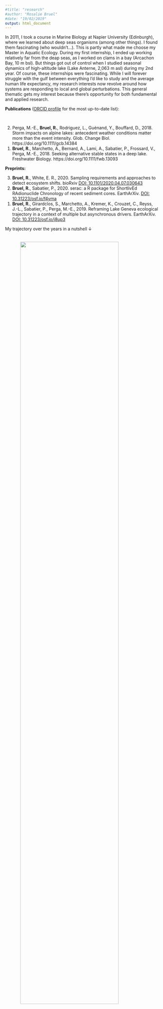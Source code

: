 ```yaml
---
#title: "research"
#author: "Rosalie Bruel"
#date: "19/02/2019"
output: html_document
---
```


<!-- Global site tag (gtag.js) - Google Analytics -->
<script async src="https://www.googletagmanager.com/gtag/js?id=UA-134870808-1"></script>
<script>
  window.dataLayer = window.dataLayer || [];
  function gtag(){dataLayer.push(arguments);}
  gtag('js', new Date());

  gtag('config', 'UA-134870808-1');
</script>

<style>
# space between paragraph, small or big
p.small {
  line-height: 0.7;
}
p.big {
  line-height: 1.8;
}
</style>


\n
\n
<p class="big">
In 2011, I took a course in Marine Biology at Napier University (Edinburgh), where we learned about deep seas organisms (among other things). I found them fascinating (who wouldn't...). This is partly what made me choose my Master in Aquatic Ecology. During my first internship, I ended up working relatively far from the deap seas, as I worked on clams in a bay (Arcachon Bay, 10 m bsl). But things got out of control when I studied seasonal dynamics of high-altitude lake (Lake Anterne, 2,063 m asl) during my 2nd year. Of course, these internships were fascinating. While I will forever struggle with the gulf between everything I'd like to study and the average human life expectancy, my research interests now revolve around how systems are responding to local and global perturbations. This general thematic gets my interest because there's opportunity for both fundamental and applied research.

<head><b>Publications</b> (<a href="https://orcid.org/0000-0001-8351-7539" target="_blank">ORCID profile</a> for the most up-to-date list):</head> 
&nbsp;&nbsp;&nbsp;&nbsp;

<ol reversed>
<li>Perga, M.-E., <b>Bruel, R.</b>, Rodriguez, L., Guénand, Y., Bouffard, D., 2018. Storm impacts on alpine lakes: antecedent weather conditions matter more than the event intensity. Glob. Change Biol. https://doi.org/10.1111/gcb.14384
&nbsp;&nbsp;&nbsp;&nbsp;</li>

<li><b>Bruel, R.</b>, Marchetto, A., Bernard, A., Lami, A., Sabatier, P., Frossard, V., Perga, M.-E., 2018. Seeking alternative stable states in a deep lake. Freshwater Biology. https://doi.org/10.1111/fwb.13093 <br></li>
</ol>



<head><b>Preprints:</b></head>
&nbsp;&nbsp;&nbsp;&nbsp;
<ol reversed>
<li><b>Bruel, R.</b>, White, E. R., 2020. Sampling requirements and approaches to detect ecosystem shifts. bioRxiv <a href="https://doi.org/10.1101/2020.04.07.030643">DOI: 10.1101/2020.04.07.030643</a></li>

<li><b>Bruel, R.</b>, Sabatier, P., 2020. serac: a R package for ShortlivEd RAdionuclide Chronology of recent sediment cores. EarthArXiv. <a href="https://eartharxiv.org/f4yma/">DOI: 10.31223/osf.io/f4yma</a></li>

<li><b>Bruel, R.</b>, Girardclos, S., Marchetto, A., Kremer, K., Crouzet, C., Reyss, J.-L., Sabatier, P., Perga, M.-E., 2019. Reframing Lake Geneva ecological trajectory in a context of multiple but asynchronous drivers. EarthArXiv. <a href="https://eartharxiv.org/j8up3/">DOI: 10.31223/osf.io/j8up3</a></li>
</ol>




My trajectory over the years in a nutshell ↓

<img src="images/research_interests.png" style="width:80%; margin-left: 10%; margin-right: 10%; margin-bottom: 20px; margin-top: 20px" align="center">

</p>
